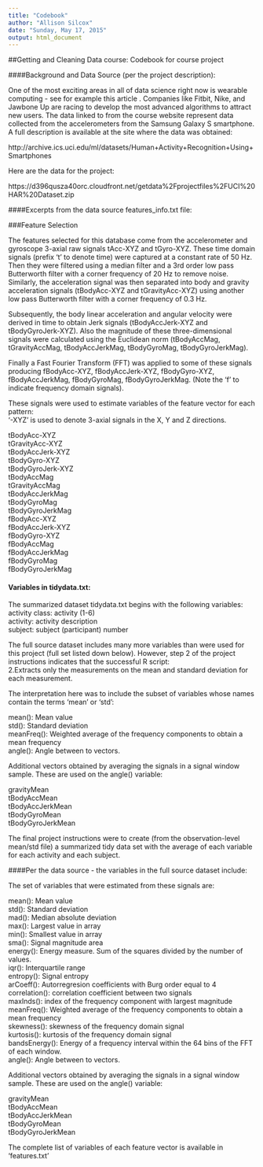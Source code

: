 ```yaml
---
title: "Codebook"
author: "Allison Silcox"
date: "Sunday, May 17, 2015"
output: html_document
---
```


##Getting and Cleaning Data course: Codebook for course project

####Background and Data Source (per the project description):

One of the most exciting areas in all of data science right now is wearable computing - see for example  this article . Companies like Fitbit, Nike, and Jawbone Up are racing to develop the most advanced algorithms to attract new users. The data linked to from the course website represent data collected from the accelerometers from the Samsung Galaxy S smartphone. A full description is available at the site where the data was obtained: 

http://archive.ics.uci.edu/ml/datasets/Human+Activity+Recognition+Using+Smartphones 

Here are the data for the project: 

https://d396qusza40orc.cloudfront.net/getdata%2Fprojectfiles%2FUCI%20HAR%20Dataset.zip 


####Excerpts from the data source features_info.txt file:

###Feature Selection 

The features selected for this database come from the accelerometer and gyroscope 3-axial raw signals tAcc-XYZ and tGyro-XYZ. These time domain signals (prefix 't' to denote time) were captured at a constant rate of 50 Hz. Then they were filtered using a median filter and a 3rd order low pass Butterworth filter with a corner frequency of 20 Hz to remove noise. Similarly, the acceleration signal was then separated into body and gravity acceleration signals (tBodyAcc-XYZ and tGravityAcc-XYZ) using another low pass Butterworth filter with a corner frequency of 0.3 Hz. 

Subsequently, the body linear acceleration and angular velocity were derived in time to obtain Jerk signals (tBodyAccJerk-XYZ and tBodyGyroJerk-XYZ). Also the magnitude of these three-dimensional signals were calculated using the Euclidean norm (tBodyAccMag, tGravityAccMag, tBodyAccJerkMag, tBodyGyroMag, tBodyGyroJerkMag). 

Finally a Fast Fourier Transform (FFT) was applied to some of these signals producing fBodyAcc-XYZ, fBodyAccJerk-XYZ, fBodyGyro-XYZ, fBodyAccJerkMag, fBodyGyroMag, fBodyGyroJerkMag. (Note the 'f' to indicate frequency domain signals). 

These signals were used to estimate variables of the feature vector for each pattern:  
'-XYZ' is used to denote 3-axial signals in the X, Y and Z directions.  

tBodyAcc-XYZ   
tGravityAcc-XYZ   
tBodyAccJerk-XYZ   
tBodyGyro-XYZ   
tBodyGyroJerk-XYZ   
tBodyAccMag   
tGravityAccMag   
tBodyAccJerkMag   
tBodyGyroMag   
tBodyGyroJerkMag   
fBodyAcc-XYZ   
fBodyAccJerk-XYZ   
fBodyGyro-XYZ   
fBodyAccMag   
fBodyAccJerkMag   
fBodyGyroMag   
fBodyGyroJerkMag   

#### Variables in tidydata.txt:   

The summarized dataset tidydata.txt begins with the following variables:  
activity class: activity (1-6)  
activity: activity description   
subject: subject (participant) number  

The full source dataset includes many more variables than were used for this project (full set listed down below).  However, step 2 of the project instructions indicates that the successful R script:   
2.Extracts only the measurements on the mean and standard deviation for each measurement.

The interpretation here was to include the subset of variables whose names contain the terms 'mean' or 'std': 

mean(): Mean value   
std(): Standard deviation   
meanFreq(): Weighted average of the frequency components to obtain a mean frequency   
angle(): Angle between to vectors.   

Additional vectors obtained by averaging the signals in a signal window sample. These are used on the angle() variable:   

gravityMean   
tBodyAccMean   
tBodyAccJerkMean   
tBodyGyroMean   
tBodyGyroJerkMean   

The final project instructions were to create (from the observation-level mean/std file) a summarized tidy
data set with the average of each variable for each activity and 
each subject.   

####Per the data source - the variables in the full source dataset include:   

The set of variables that were estimated from these signals are:    

mean(): Mean value   
std(): Standard deviation   
mad(): Median absolute deviation    
max(): Largest value in array   
min(): Smallest value in array   
sma(): Signal magnitude area   
energy(): Energy measure. Sum of the squares divided by the number of values.    
iqr(): Interquartile range    
entropy(): Signal entropy   
arCoeff(): Autorregresion coefficients with Burg order equal to 4   
correlation(): correlation coefficient between two signals   
maxInds(): index of the frequency component with largest magnitude   
meanFreq(): Weighted average of the frequency components to obtain a mean frequency   
skewness(): skewness of the frequency domain signal    
kurtosis(): kurtosis of the frequency domain signal    
bandsEnergy(): Energy of a frequency interval within the 64 bins of the FFT of each window.   
angle(): Angle between to vectors.   

Additional vectors obtained by averaging the signals in a signal window sample. These are used on the angle() variable:   

gravityMean   
tBodyAccMean   
tBodyAccJerkMean   
tBodyGyroMean   
tBodyGyroJerkMean   

The complete list of variables of each feature vector is available in 'features.txt'


